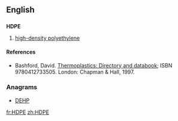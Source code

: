 ==English==

==={{initialism-old|en}}===
'''HDPE'''

# {{context|organic compound}} [[w:High density polyethylene|high-density polyethylene]]

====References====
* Bashford, David.  [http://books.google.com/books?id=ycLq-EYaE0QC&dq=a.+schulman&source=gbs_navlinks_s Thermoplastics: Directory and databook]; ISBN 9780412733505. London: Chapman & Hall, 1997.

===Anagrams===
* [[DEHP#English|DEHP]]

[[fr:HDPE]]
[[zh:HDPE]]